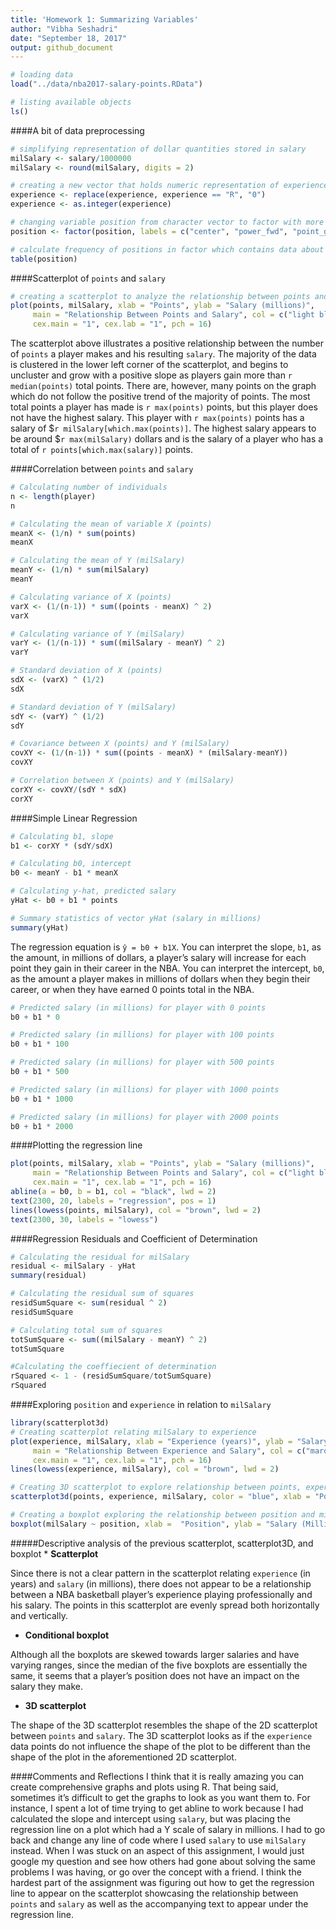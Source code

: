 ```yaml
---
title: 'Homework 1: Summarizing Variables'
author: "Vibha Seshadri"
date: "September 18, 2017"
output: github_document
---
```


```r
# loading data
load("../data/nba2017-salary-points.RData")

# listing available objects
ls()
```

####A bit of data preprocessing
```r
# simplifying representation of dollar quantities stored in salary
milSalary <- salary/1000000
milSalary <- round(milSalary, digits = 2)
```

```r
# creating a new vector that holds numeric representation of experience, which was previously a vector of type char
experience <- replace(experience, experience == "R", "0")
experience <- as.integer(experience)
```

```r
# changing variable position from character vector to factor with more descriptive labels
position <- factor(position, labels = c("center", "power_fwd", "point_guard", "small_fwd", "shoot_guard"))

# calculate frequency of positions in factor which contains data about positions
table(position)
```

####Scatterplot of `points` and `salary`
```r
# creating a scatterplot to analyze the relationship between points and salary
plot(points, milSalary, xlab = "Points", ylab = "Salary (millions)", 
     main = "Relationship Between Points and Salary", col = c("light blue"),
     cex.main = "1", cex.lab = "1", pch = 16)
```

The scatterplot above illustrates a positive relationship between the number of `points` a player makes and his resulting `salary`. The majority of the data is clustered in the lower left corner of the scatterplot, and begins to uncluster and grow with a positive slope as players gain more than `r median(points)` total points. There are, however, many points on the graph which do not follow the positive trend of the majority of points. The most total points a player has made is `r max(points)` points, but this player does not have the highest salary. This player with `r max(points)` points has a salary of $`r milSalary[which.max(points)]`. The highest salary appears to be around $`r max(milSalary)` dollars and is the salary of a player who has a total of `r points[which.max(salary)]` points.

####Correlation between `points` and `salary`
```r
# Calculating number of individuals
n <- length(player)
n

# Calculating the mean of variable X (points)
meanX <- (1/n) * sum(points)
meanX

# Calculating the mean of Y (milSalary)
meanY <- (1/n) * sum(milSalary)
meanY

# Calculating variance of X (points)
varX <- (1/(n-1)) * sum((points - meanX) ^ 2)
varX

# Calculating variance of Y (milSalary)
varY <- (1/(n-1)) * sum((milSalary - meanY) ^ 2)
varY

# Standard deviation of X (points)
sdX <- (varX) ^ (1/2)
sdX

# Standard deviation of Y (milSalary)
sdY <- (varY) ^ (1/2)
sdY

# Covariance between X (points) and Y (milSalary)
covXY <- (1/(n-1)) * sum((points - meanX) * (milSalary-meanY))
covXY

# Correlation between X (points) and Y (milSalary)
corXY <- covXY/(sdY * sdX)
corXY
```

####Simple Linear Regression
```r
# Calculating b1, slope
b1 <- corXY * (sdY/sdX)

# Calculating b0, intercept
b0 <- meanY - b1 * meanX

# Calculating y-hat, predicted salary
yHat <- b0 + b1 * points

# Summary statistics of vector yHat (salary in millions)
summary(yHat)
```

The regression equation is `ŷ = b0 + b1X`. You can interpret the slope, `b1`, as the amount, in millions of dollars, a player's salary will increase for each point they gain in their career in the NBA. You can interpret the intercept, `b0`, as the amount a player makes in millions of dollars when they begin their career, or when they have earned 0 points total in the NBA.

```r
# Predicted salary (in millions) for player with 0 points
b0 + b1 * 0

# Predicted salary (in millions) for player with 100 points
b0 + b1 * 100

# Predicted salary (in millions) for player with 500 points
b0 + b1 * 500

# Predicted salary (in millions) for player with 1000 points
b0 + b1 * 1000

# Predicted salary (in millions) for player with 2000 points
b0 + b1 * 2000
```

####Plotting the regression line
```r
plot(points, milSalary, xlab = "Points", ylab = "Salary (millions)", 
     main = "Relationship Between Points and Salary", col = c("light blue"),
     cex.main = "1", cex.lab = "1", pch = 16)
abline(a = b0, b = b1, col = "black", lwd = 2)
text(2300, 20, labels = "regression", pos = 1)
lines(lowess(points, milSalary), col = "brown", lwd = 2)
text(2300, 30, labels = "lowess")

```

####Regression Residuals and Coefficient of Determination
```r
# Calculating the residual for milSalary
residual <- milSalary - yHat
summary(residual)

# Calculating the residual sum of squares
residSumSquare <- sum(residual ^ 2)
residSumSquare

# Calculating total sum of squares
totSumSquare <- sum((milSalary - meanY) ^ 2)
totSumSquare

#Calculating the coeffiecient of determination
rSquared <- 1 - (residSumSquare/totSumSquare)
rSquared
```

####Exploring `position` and `experience` in relation to `milSalary`
```r
library(scatterplot3d)
# Creating scatterplot relating milSalary to experience
plot(experience, milSalary, xlab = "Experience (years)", ylab = "Salary (millions)", 
     main = "Relationship Between Experience and Salary", col = c("maroon"),
     cex.main = "1", cex.lab = "1", pch = 16)
lines(lowess(experience, milSalary), col = "brown", lwd = 2)

# Creating 3D scatterplot to explore relationship between points, experience, and salary
scatterplot3d(points, experience, milSalary, color = "blue", xlab = "Points", zlab = "Salary (millions)", ylab = "Experience (years)")

# Creating a boxplot exploring the relationship between position and milSalary
boxplot(milSalary ~ position, xlab =  "Position", ylab = "Salary (Millions)")
```

#####Descriptive analysis of the previous scatterplot, scatterplot3D, and boxplot
* **Scatterplot**

Since there is not a clear pattern in the scatterplot relating `experience` (in years) and `salary` (in millions), there does not appear to be a relationship between a NBA basketball player's experience playing professionally and his salary. The points in this scatterplot are evenly spread both horizontally and vertically.

* **Conditional boxplot**

Although all the boxplots are skewed towards larger salaries and have varying ranges, since the median of the five boxplots are essentially the same, it seems that a player's position does not have an impact on the salary they make.

* **3D scatterplot**

The shape of the 3D scatterplot resembles the shape of the 2D scatterplot between `points` and `salary`. The 3D scatterplot looks as if the `experience` data points do not influence the shape of the plot to be different than the shape of the plot in the aforementioned 2D scatterplot.

####Comments and Reflections
I think that it is really amazing you can create comprehensive graphs and plots using R. That being said, sometimes it's difficult to get the graphs to look as you want them to. For instance, I spent a lot of time trying to get abline to work because I had calculated the slope and intercept using `salary`, but was placing the regression line on a plot which had a Y scale of salary in millions. I had to go back and change any line of code where I used `salary` to use `milSalary` instead. When I was stuck on an aspect of this assignment, I would just google my question and see how others had gone about solving the same problems I was having, or go over the concept with a friend. I think the hardest part of the assignment was figuring out how to get the regression line to appear on the scatterplot showcasing the relationship between `points` and `salary` as well as the accompanying text to appear under the regression line. 
